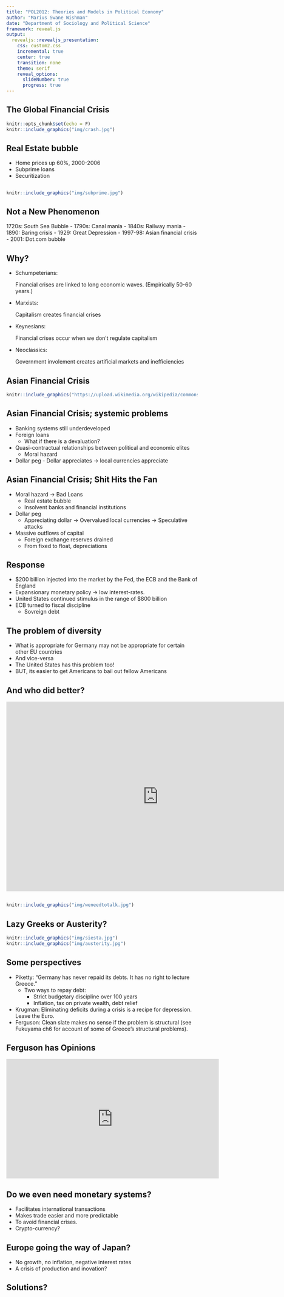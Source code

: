 ---
title: "POL2012: Theories and Models in Political Economy"
author: "Marius Swane Wishman"
date: "Department of Sociology and Political Science"
framework: reveal.js
output:
  revealjs::revealjs_presentation:
    css: custom2.css
    incremental: true
    center: true
    transition: none
    theme: serif
    reveal_options:
      slideNumber: true
      progress: true
---

## The Global Financial Crisis
```{r, echo=FALSE, out.height=350, out.width=650}
knitr::opts_chunk$set(echo = F)
knitr::include_graphics("img/crash.jpg")
```

## Real Estate bubble
- Home prices up 60%, 2000-2006
- Subprime loans
- Securitization

## 
```{r, echo=FALSE}
knitr::include_graphics("img/subprime.jpg")
```

## Not a New Phenomenon
1720s: South Sea Bubble - 
1790s: Canal mania - 
1840s: Railway mania - 
1890: Baring crisis - 
1929: Great Depression - 
1997-98: Asian financial crisis - 
2001: Dot.com bubble

## Why?
- Schumpeterians: <p class="fragment">Financial crises are linked to long economic waves. (Empirically 50-60 years.) </p>
- Marxists: <p class="fragment">Capitalism creates financial crises </p>
- Keynesians: <p class="fragment">Financial crises occur when we don't regulate capitalism </p>
- Neoclassics: <p class="fragment">Government involement creates artificial markets and inefficiencies</p>

## Asian Financial Crisis
```{r}
knitr::include_graphics("https://upload.wikimedia.org/wikipedia/commons/d/d2/Asian_Financial_Crisis_EN-2009-05-05.png")
```

## Asian Financial Crisis; systemic problems 
- Banking systems still underdeveloped
- Foreign loans
    - What if there is a devaluation?
- Quasi-contractual relationships between political and economic elites
     - Moral hazard
- Dollar peg
      - Dollar appreciates -> local currencies appreciate

## Asian Financial Crisis; Shit Hits the Fan
- Moral hazard -> Bad Loans
    - Real estate bubble
    - Insolvent banks and financial institutions
- Dollar peg
    - Appreciating dollar -> Overvalued local currencies -> Speculative attacks
- Massive outflows of capital
    - Foreign exchange reserves drained
    - From fixed to float, depreciations
  
## Response
- $200 billion injected into the market by the Fed, the ECB and the Bank of England
- Expansionary monetary policy -> low interest-rates.
- United States continued stimulus in the range of $800 billion
- ECB turned to fiscal discipline
  - Sovreign debt

## The problem of diversity
- What is appropriate for Germany may not be appropriate for certain other EU countries
- And vice-versa
- The United States has this problem too!
- BUT, its easier to get Americans to bail out fellow Americans

## And who did better?

<iframe src="https://data.worldbank.org/share/widget?contextual=default&end=2017&indicators=NY.GDP.PCAP.KD.ZG&locations=FR-DE-IT-GB-US&start=2007&view=chart" width='800' height='500' frameBorder='0' scrolling="no" ></iframe>


## 
```{r}
knitr::include_graphics("img/weneedtotalk.jpg")
```

## Lazy Greeks or Austerity?

```{r}
knitr::include_graphics("img/siesta.jpg")
knitr::include_graphics("img/austerity.jpg")
```

## Some perspectives
- Piketty: "Germany has never repaid its debts. It has no right to lecture Greece."
  - Two ways to repay debt:
    - Strict budgetary discipline over 100 years
    - Inflation, tax on private wealth, debt relief
- Krugman: Eliminating deficits during a crisis is a recipe for depression. Leave the Euro.
- Ferguson: Clean slate makes no sense if the problem is structural (see Fukuyama ch6 for account of some of Greece's structural problems).

## Ferguson has Opinions
<iframe width="560" height="315" src="https://www.youtube.com/embed/77xI4QGMGYM?start=21" frameborder="0" allow="autoplay; encrypted-media" allowfullscreen></iframe>

## Do we even need monetary systems?
- Facilitates international transactions
- Makes trade easier and more predictable
- To avoid financial crises. 
- Crypto-currency?

## Europe going the way of Japan?
 - No growth, no inflation, negative interest rates
 - A crisis of production and inovation?

## Solutions?
